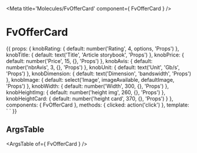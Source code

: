 
<Meta title='Molecules/FvOfferCard' component={ FvOfferCard } />

# FvOfferCard

<Canvas>
<Story name='Common' height='150px'>{{
  props: {
    knobRating: {
      default: number('Rating', 4, options, 'Props')
    },
    knobTitle: {
      default: text('Title', 'Article storybook', 'Props')
    },
    knobPrice: {
      default: number('Price', 15, {}, 'Props')
    },
    knobAvis: {
      default: number('nbrAvis', 3, {}, 'Props')
    },
    knobUnit: {
      default: text('Unit', 'Gb/s', 'Props')
    },
    knobDimension: {
      default: text('Dimension', 'bandswidth', 'Props')
    },
    knobImage: {
      default: select('Image', imageAvailable, defaultImage, 'Props')
    },
    knobWidth: {
      default: number('Width', 300, {}, 'Props')
    },
    knobHeightImg: {
      default: number('height img', 260, {}, 'Props')
    },
    knobHeightCard: {
      default: number('height card', 370, {}, 'Props')
    }
  },
  components: { FvOfferCard },
  methods: {
    clicked: action('click')
  },
  template: `<FvOfferCard
    :rating="knobRating"
    :article="knobTitle"
    :price="knobPrice"
    :nbrAvis="knobAvis"
    :unit="knobUnit"
    :img="knobImage"
    :dimension="knobDimension"
    :width="knobWidth"
    :height_img="knobHeightImg"
    :height="knobHeightCard"
    @icon:clicked="clicked"
  >
  </FvOfferCard>`
}}</Story>
</Canvas>

## ArgsTable

<ArgsTable of={ FvOfferCard } />
